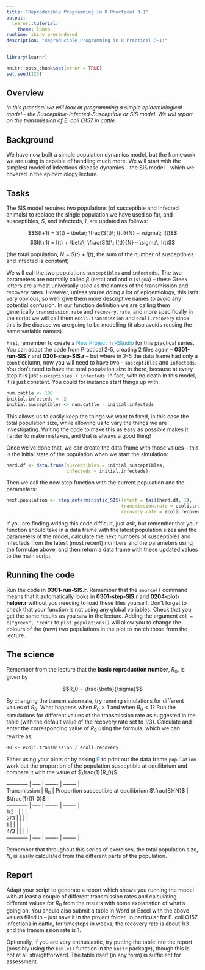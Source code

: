 ```yaml
---
title: "Reproducible Programming in R Practical 3-1"
output: 
  learnr::tutorial:
    theme: lumen
runtime: shiny_prerendered
description: "Reproducible Programming in R Practical 3-1!"
---
```


```r
library(learnr)

knitr::opts_chunk$set(error = TRUE)
set.seed(123)
```

## Overview

*In this practical we will look at programming a simple epidemiological model – the Susceptible-Infected-Susceptible or SIS model. We will report on the transmission of E. coli O157 in cattle.*

## Background

We have now built a simple population dynamics model, but the framework we are 
using is capable of handling much more. We will start with the simplest model of
infectious disease dynamics – the SIS model – which we covered in the
epidemiology lecture.

## Tasks

The SIS model requires two populations (of susceptible and infected animals) to
replace the single population we have used so far, and susceptibles, $S$, and
infecteds, $I$, are updated as follows:

$$S(t+1) = S(t) – \beta\; \frac{S(t)\; I(t)}{N} + \sigma\; I(t)$$
$$I(t+1) = I(t) + \beta\; \frac{S(t)\; I(t)}{N} – \sigma\; I(t)$$

(the total population, $N = S(t) + I(t)$, the sum of the number of
susceptibles and infected is constant)

We will call the two populations `susceptibles` and `infecteds.` The two 
parameters are normally called $\beta$ (`beta`) and and $\sigma$ (`sigma`) – 
these Greek letters are almost universally used as the names of the transmission 
and recovery rates. However, unless you’re doing a lot of epidemiology, this
isn’t very obvious, so we’ll give them more descriptive names to avoid any
potential confusion. In our function definition we are calling them generically
`transmission.rate` and `recovery.rate`, and more specifically in the script we
will call them `ecoli.transmission` and `ecoli.recovery` since this is the 
disease we are going to be modelling (it also avoids reusing the same variable
names).

First, remember to create a <span style="color: #1697C0;">New Project</span> in
<span style="color: #1697C0;">RStudio</span> for this practical series. You can 
adapt the code from Practical 2-5, creating 2 files again – **0301-run-SIS.r** 
and **0301-step-SIS.r** – but where in 2-5 the data frame had only a `count` 
column, now you will need to have two – `susceptibles` and `infecteds.` You 
don’t need to have the total population size in there, because at every step it
is just `susceptibles + infecteds`. In fact, with no death in this model, it is 
just constant. You could for instance start things up with:

```r
num.cattle <- 100
initial.infecteds <- 2
initial.susceptibles <- num.cattle - initial.infecteds
```

This allows us to easily keep the things we want to fixed, in this case the 
total population size, while allowing us to vary the things we are 
investigating. Writing the code to make this as easy as possible makes it harder 
to make mistakes, and that is always a good thing!

Once we’ve done that, we can create the data frame with those values – this is
the initial state of the population when we start the simulation:

```r
herd.df <- data.frame(susceptibles = initial.susceptibles,
                      infecteds = initial.infecteds)
```

Then we call the new step function with the current population and the
parameters:

```r
next.population <- step_deterministic_SIS(latest = tail(herd.df, 1), 
                                          transmission.rate = ecoli.transmission,
                                          recovery.rate = ecoli.recovery)
```

If you are finding writing this code difficult, just ask, but remember that your
function should take in a data frame with the latest population sizes and the
parameters of the model, calculate the next numbers of susceptibles and
infecteds from the latest (most recent) numbers and the parameters using the
formulae above, and then return a data frame with these updated values to the
main script.

## Running the code

Run the code in **0301-run-SIS.r**. Remember that the `source()` command means 
that it automatically looks in **0301-step-SIS.r** and **0204-plot-helper.r** 
without you needing to load these files yourself. Don’t forget to check that
your function is not using any global variables. Check that you get the same
results as you saw in the lecture. Adding the argument `col = c("green", "red")` 
to `plot.populations()` will allow you to change the colours of the (now) two
populations in the plot to match those from the lecture.

## The science

Remember from the lecture that the **basic reproduction number**, $R_0$, is 
given by 

$$R_0 = \frac{\beta}{\sigma}$$

By changing the transmission rate, try running simulations for different values
of $R_0$. What happens when $R_0 > 1$ and when $R_0 < 1$? Run the
simulations for different values of the transmission rate as suggested in the
table (with the default value of the recovery rate set to 1/3). Calculate and 
enter the corresponding value of $R_0$ using the formula, which we can rewrite
as:

```r
R0 <- ecoli.transmission / ecoli.recovery
```

Either using your plots or by asking <span style="color: #1697C0;">R</span> to 
print out the data frame `population` work out the proportion of the population
susceptible at equilibrium and compare it with the value of $\frac{1}{R_0}$.

| ------------ | ----- | ------- | ------- |
| Transmission | $R_0$ | Proportion susceptible at equilibrium $\frac{S}{N}$ | $\frac{1}{R_0}$ |
| ------------ | ----- | ------- | ------- |
| 1/2 | | | |
| 2/3 | | | |
| 1   | | | |
| 4/3 | | | |
| ------------ | ----- | ------- | ------- |

Remember that throughout this series of exercises, the total population size,
$N$, is easily calculated from the different parts of the population.

## Report
Adapt your script to generate a report which shows you running the model with at 
least a couple of different transmission rates and calculating different values
for $R_0$ from the results with some explanation of what’s going on. You 
should also submit a table in Word or Excel with the above values filled in – 
just save it in the project folder. In particular for E. coli O157 infections in
cattle, for timesteps in weeks, the recovery rate is about 1/3 and the 
transmission rate is 1.

Optionally, if you are very enthusiastic, try putting the table into the report
(possibly using the `kable()` function in the `knitr` package), though this is
not at all straightforward. The table itself (in any form) is sufficient for
assessment.
